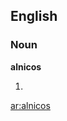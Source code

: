 ==English==

===Noun===
'''alnicos'''

# {{plural of|[[alnico]]}}

{{anagrams:en/acilnos}}
[[ar:alnicos]]